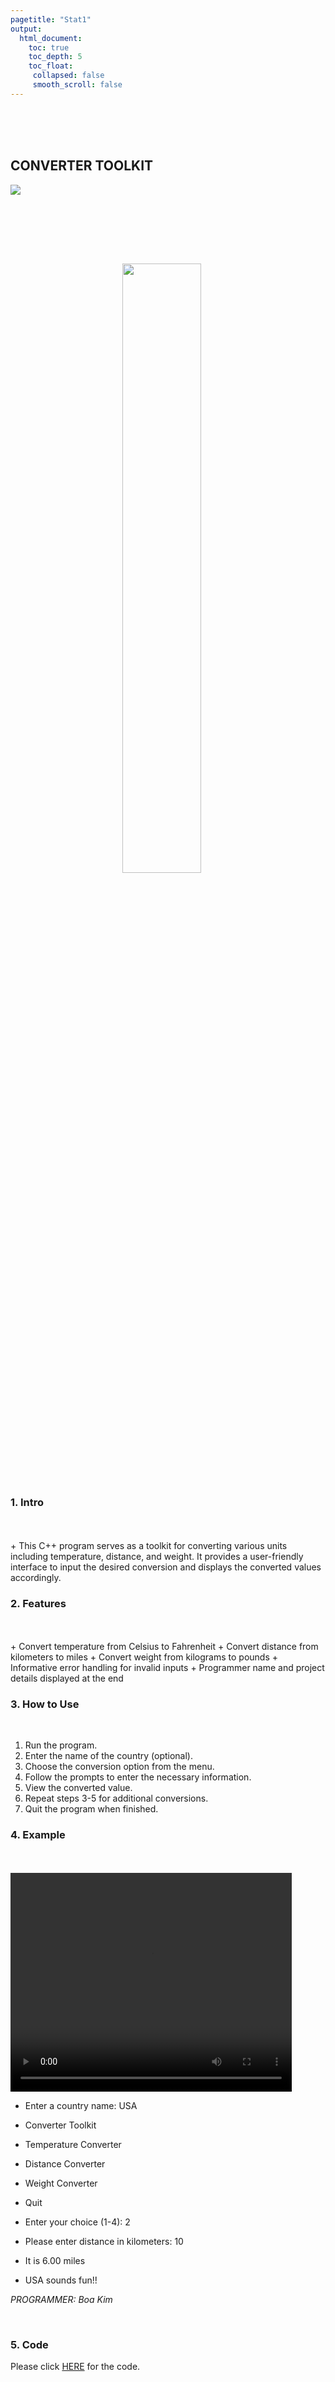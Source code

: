 ```yaml
---
pagetitle: "Stat1"
output:
  html_document:
    toc: true
    toc_depth: 5
    toc_float:
     collapsed: false
     smooth_scroll: false
---
```


<link rel="stylesheet" href="styles.css" type="text/css">
<link rel="stylesheet" href="site_libs/academicons-1.9.1/css/academicons.min.css"/>

<br><br><br>

## **CONVERTER TOOLKIT**

![](https://img.shields.io/badge/Using-C++-blue)

<br>


<br><br><br>



<p align="center">
<img src="images/Temperature-Converter.webp" style="width:50%; border:0px solid; margin-right: 20px" align="center">
</p>
<p align="center">

</p>

### 1. Intro

<br>
<br>
+ This C++ program serves as a toolkit for converting various units including temperature, distance, and weight. It provides a user-friendly interface to input the desired conversion and displays the converted values accordingly.
<br>

### 2. Features

<br>
<br>
+ Convert temperature from Celsius to Fahrenheit
+ Convert distance from kilometers to miles
+ Convert weight from kilograms to pounds
+ Informative error handling for invalid inputs
+ Programmer name and project details displayed at the end
<br>


### 3. How to Use

<br>

1. Run the program.
2. Enter the name of the country (optional).
3. Choose the conversion option from the menu.
4. Follow the prompts to enter the necessary information.
5. View the converted value.
6. Repeat steps 3-5 for additional conversions.
7. Quit the program when finished.
<br>

### 4. Example

<br>
<br>
<video width="450" height="350" controls>
  <source src="files/converter.mp4" type="video/mp4">
  Your browser does not support the video tag.
</video>
<br>

+ Enter a country name: USA
+ Converter Toolkit
+ Temperature Converter
+ Distance Converter
+ Weight Converter
+ Quit
+ Enter your choice (1-4): 2
+ Please enter distance in kilometers: 10
+ It is 6.00 miles

+ USA sounds fun!!

*PROGRAMMER: Boa Kim*

<br>


### 5. Code

Please click [HERE](https://github.com/boa74/Converter-Toolkit/blob/main/BKIM_Pr_%232_.cpp) for the code.

<br>


